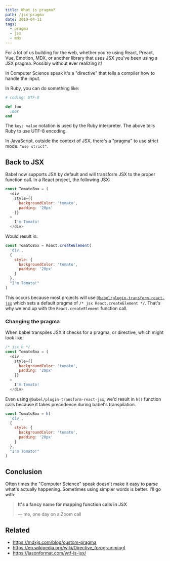```yaml
---
title: What is pragma?
path: /jsx-pragma
date: 2019-04-11
tags:
  - pragma
  - jsx
  - mdx
---
```


For a lot of us building for the web, whether you're using
React, Preact, Vue, Emotion, MDX, or another library that
uses JSX you've been using a JSX pragma. Possibly without
ever realizing it!

In Computer Science speak it's a "directive" that tells a
compiler how to handle the input.

In Ruby, you can do something like:

```rb
# coding: UTF-8

def foo
  :bar
end
```

The `key: value` notation is used by the Ruby interpreter.
The above tells Ruby to use UTF-8 encoding.

In JavaScript, outside the context of JSX, there's a
"pragma" to use strict mode: `"use strict"`.

## Back to JSX

Babel now supports JSX by default and will transform
JSX to the proper function call. In a React project,
the following JSX:

```js
const TomatoBox = (
  <div
    style={{
      backgroundColor: 'tomato',
      padding: '20px'
    }}
  >
    I'm Tomato!
  </div>
```

Would result in:

```js
const TomatoBox = React.createElement(
  'div',
  {
    style: {
      backgroundColor: 'tomato',
      padding: '20px'
    }
  },
  "I'm Tomato!"
)
```

This occurs because most projects will use
[`@babel/plugin-transform-react-jsx`](https://babeljs.io/docs/en/babel-plugin-transform-react-jsx)
which sets a default pragma of `/* jsx React.createElement */`.
That's why we end up with the `React.createElement` function
call.

### Changing the pragma

When babel transpiles JSX it checks for a pragma,
or directive, which might look like:

```js
/* jsx h */
const TomatoBox = (
  <div
    style={{
      backgroundColor: 'tomato',
      padding: '20px'
    }}
  >
    I'm Tomato!
  </div>
```

Even using `@babel/plugin-transform-react-jsx`, we'd result
in `h()` function calls because it takes precedence during
babel's transpilation.

```js
const TomatoBox = h(
  'div',
  {
    style: {
      backgroundColor: 'tomato',
      padding: '20px'
    }
  },
  "I'm Tomato!"
)
```

## Conclusion

Often times the "Computer Science" speak doesn't make it easy
to parse what's actually happening. Sometimes using simpler
words is better. I'll go with:

> **It's a fancy name for mapping function calls in JSX**
>
> &mdash; me, one day on a Zoom call

## Related

- https://mdxjs.com/blog/custom-pragma
- https://en.wikipedia.org/wiki/Directive_(programming)
- https://jasonformat.com/wtf-is-jsx/
